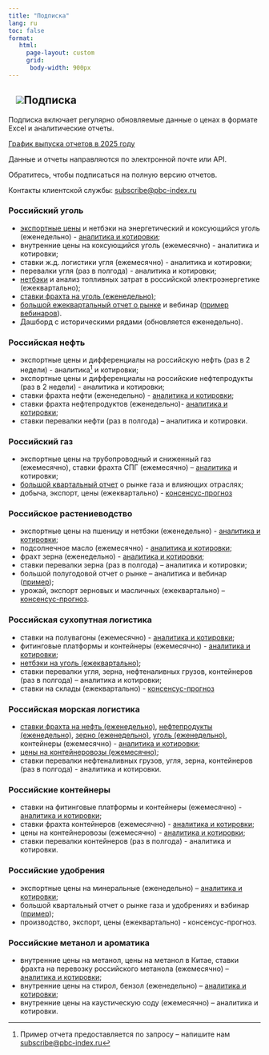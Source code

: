 ```yaml
---
title: "Подписка"
lang: ru
toc: false
format:
   html: 
     page-layout: custom
     grid:
      body-width: 900px
---
```


## ![](../images/icon-subscription.svg)Подписка {.my-custom-class style="margin-left:3%;"}

Подписка включает регулярно обновляемые данные о ценах в формате Excel и аналитические отчеты.

[График выпуска отчетов в 2025 году](pdf/ЦЦИ_график_отчетов_2025.pdf)

Данные и отчеты направляются по электронной почте или API.

Обратитесь, чтобы подписаться на полную версию отчетов.

Контакты клиентской службы: [subscribe\@pbc-index.ru](mailto:subscribe@pbc-index.ru)

### Российский уголь

-   [экспортные цены](reports/2024-09-09%20PBC%20Weekly%20Coal.pdf) и нетбэки на энергетический и коксующийся уголь (еженедельно) - [аналитика и котировки](reports/2024-09%20PBC%20Quarterly%20Coal%20NB.pdf);
-   внутренние цены на коксующийся уголь (ежемесячно) - аналитика и котировки;
-   ставки ж.д. логистики угля (ежемесячно) - аналитика и котировки;
-   перевалки угля (раз в полгода) - аналитика и котировки;
-   [нетбэки](reports/2024-09%20PBC%20Quarterly%20Coal%20NB.pdf) и анализ топливных затрат в российской электроэнергетике (ежеквартально);
-   [ставки фрахта на уголь (еженедельно)](reports/2024-09-17%20ЦЦИ%20Фрахт%20угля.pdf);
-   [большой ежеквартальный отчет о рынке](reports/2024-05%20ЦЦИ_Квартальный_уголь_№2_rus.pdf) и вебинар ([пример вебинаров](https://www.youtube.com/@CCI.Friday)).
-   Дашборд с историческими рядами (обновляется еженедельно).

### Российская нефть

-   экспортные цены и дифференциалы на российскую нефть (раз в 2 недели) - аналитика[^1] и котировки;
-   экспортные цены и дифференциалы на российские нефтепродукты (раз в 2 недели) - аналитика и котировки;
-   ставки фрахта нефти (еженедельно) - [аналитика и котировки](reports/2024-07-17_PBC_Weekly_Crude_Freight.pdf);
-   ставки фрахта нефтепродуктов (еженедельно)- [аналитика и котировки](reports/2024-07-17%20PBC%20Weekly%20OilProduct%20Freight.pdf);
-   ставки перевалки нефти (раз в полгода) – аналитика и котировки.

[^1]: Пример отчета предоставляется по запросу – напишите нам [subscribe\@pbc-index.ru](mailto:subscribe@pbc-index.ru)

### Российский газ

-   экспортные цены на трубопроводный и сниженный газ (ежемесячно), ставки фрахта СПГ (ежемесячно) – [аналитика](reports/2024-10%20ЦЦИ%20Газ.pdf) и котировки;
-   [большой квартальный отчет](reports/2024-02%20PBC%20Quarterly%20Gas.pdf) о рынке газа и влияющих отраслях;
-   добыча, экспорт, цены (ежеквартально) - [консенсус-прогноз](reports/2024-02%20PBC%20Quarterly%20Gas%20Consensus.pdf)

### Российское растениеводство

-   экспортные цены на пшеницу и нетбэки (еженедельно) - [аналитика и котировки](reports/2024-07-12%20ЦЦИ%20Пшеница.pdf);
-   подсолнечное масло (ежемесячно) - [аналитика и котировки](reports/2024-07%20ЦЦИ%20Подсолнечное%20масло.pdf);
-   фрахт зерна (еженедельно) - [аналитика и котировки](reports/2024-07-15%20ЦЦИ%20Фрахт%20зерновых.pdf);
-   ставки перевалки зерна (раз в полгода) – аналитика и котировки;
-   большой полугодовой отчет о рынке – аналитика и вебинар ([пример](https://pbc-index.ru/events/2024-09-13-wheat.html));
-   урожай, экспорт зерновых и масличных (ежеквартально) – [консенсус-прогноз](reports/2024-02%20GPB%20Quarterly%20Agro%20Consensus.pdf).

### Российская сухопутная логистика

-   ставки на полувагоны (ежемесячно) - [аналитика и котировки](reports/2024-06%20ЦЦИ%20Полувагоны.pdf);
-   фитинговые платформы и контейнеры (ежемесячно) - [аналитика и котировки](reports/2024-07%20ЦЦИ%20ЖД%20контейнеры.pdf);
-   [нетбэки на уголь (ежеквартально)](reports/2024-09%20PBC%20Quarterly%20Coal%20NB.pdf);
-   ставки перевалки угля, зерна, нефтеналивных грузов, контейнеров (раз в полгода) – аналитика и котировки;
-   ставки на склады (ежеквартально) - [консенсус-прогноз](reports/2024-02%20PBC%20Office%20and%20Warehouse%20Quarterly%20Consensus.pdf)

### Российская морская логистика

-   [ставки фрахта на нефть (еженедельно)](reports/2024-07-17_PBC_Weekly_Crude_Freight.pdf), [нефтепродукты (еженедельно)](reports/2024-07-17%20PBC%20Weekly%20OilProduct%20Freight.pdf), [зерно (еженедельно)](reports/2024-07-15%20PBC%20Weekly%20Wheat%20Freight.pdf), [уголь (еженедельно)](reports/2024-09-17%20ЦЦИ%20Фрахт%20угля.pdf), контейнеры (ежемесячно) - [аналитика и котировки](reports/2024-07%20PBC%20Montly%20Container%20Freight.pdf);
-   [цены на контейнеровозы (ежемесячно)](/reports/2024-07%20PBC%20Montly%20Container%20Fleet.pdf);
-   ставки перевалки нефтеналивных грузов, угля, зерна, контейнеров (раз в полгода) - аналитика и котировки.

### Российские контейнеры

-   ставки на фитинговые платформы и контейнеры (ежемесячно) - [аналитика и котировки](reports/2024-07%20ЦЦИ%20ЖД%20контейнеры.pdf);
-   ставки фрахта контейнеров (ежемесячно) - [аналитика и котировки](reports/2024-07%20PBC%20Montly%20Container%20Freight.pdf);
-   цены на контейнеровозы (ежемесячно) - [аналитика и котировки](/reports/2024-07%20PBC%20Montly%20Container%20Fleet.pdf);
-   ставки перевалки контейнеров (раз в полгода) - аналитика и котировки.

### Российские удобрения

-   экспортные цены на минеральные (еженедельно) – [аналитика и котировки](reports/2025-01-20 ЦЦИ Минеральные удобрения.pdf);
-   большой квартальный отчет о рынке газа и удобрениях и вэбинар ([пример](https://www.youtube.com/@CCI.Friday));
-   производство, экспорт, цены (ежеквартально) - консенсус-прогноз.

### Российские метанол и ароматика

-   внутренние цены на метанол, цены на метанол в Китае, ставки фрахта на перевозку российского метанола (ежемесячно) – [аналитика и котировки](reports/2024-11%20PBC%20Monthly%20Methanol.pdf);
-   внутренние цены на стирол, бензол (еженедельно) – [аналитика и котировки](reports/2024-07-18%20PBC%20Weekly%20Aromatics.pdf);
-   внутренние цены на каустическую соду (ежемесячно) – аналитика и котировки.


